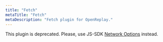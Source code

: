 ```yaml
---
title: "Fetch"
metaTitle: "Fetch"
metaDescription: "Fetch plugin for OpenReplay."
---
```


This plugin is deprecated. Please, use JS-SDK [Network Options](/installation/network-options) instead.
